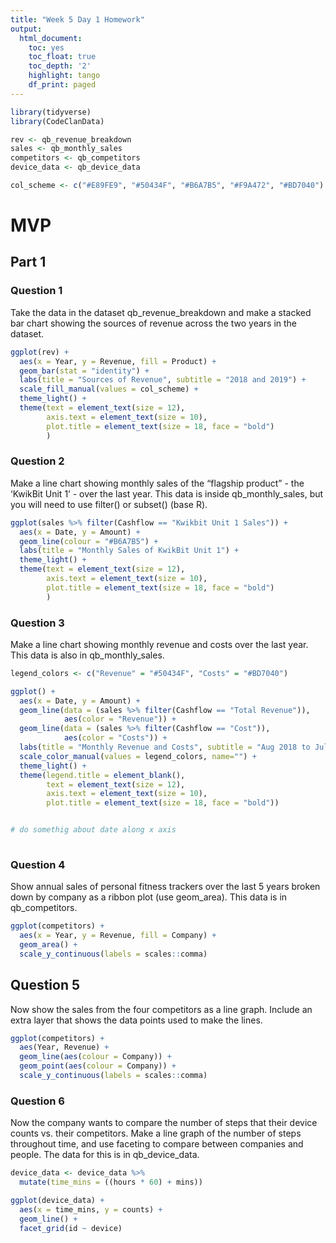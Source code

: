 ```yaml
---
title: "Week 5 Day 1 Homework"
output:
  html_document:
    toc: yes
    toc_float: true
    toc_depth: '2'
    highlight: tango
    df_print: paged
---
```


```r
library(tidyverse)
library(CodeClanData)
```

```r
rev <- qb_revenue_breakdown
sales <- qb_monthly_sales
competitors <- qb_competitors
device_data <- qb_device_data

col_scheme <- c("#E89FE9", "#50434F", "#B6A7B5", "#F9A472", "#BD7040")
```

# MVP
## Part 1
### Question 1

Take the data in the dataset qb_revenue_breakdown and make a stacked bar chart showing the sources of revenue across the two years in the dataset.

```r
ggplot(rev) +
  aes(x = Year, y = Revenue, fill = Product) +
  geom_bar(stat = "identity") +
  labs(title = "Sources of Revenue", subtitle = "2018 and 2019") +
  scale_fill_manual(values = col_scheme) +
  theme_light() +
  theme(text = element_text(size = 12),
        axis.text = element_text(size = 10),
        plot.title = element_text(size = 18, face = "bold")
        )
```

### Question 2

Make a line chart showing monthly sales of the “flagship product” - the ‘KwikBit Unit 1’ - over the last year. This data is inside qb_monthly_sales, but you will need to use filter() or subset() (base R).

```r
ggplot(sales %>% filter(Cashflow == "Kwikbit Unit 1 Sales")) +
  aes(x = Date, y = Amount) +
  geom_line(colour = "#B6A7B5") +
  labs(title = "Monthly Sales of KwikBit Unit 1") +
  theme_light() +
  theme(text = element_text(size = 12),
        axis.text = element_text(size = 10),
        plot.title = element_text(size = 18, face = "bold")
        )  
```

### Question 3

Make a line chart showing monthly revenue and costs over the last year. This data is also in qb_monthly_sales.


```r
legend_colors <- c("Revenue" = "#50434F", "Costs" = "#BD7040")

ggplot() +
  aes(x = Date, y = Amount) +
  geom_line(data = (sales %>% filter(Cashflow == "Total Revenue")), 
            aes(color = "Revenue")) +
  geom_line(data = (sales %>% filter(Cashflow == "Cost")), 
            aes(color = "Costs")) +
  labs(title = "Monthly Revenue and Costs", subtitle = "Aug 2018 to Jul 2019") +
  scale_color_manual(values = legend_colors, name="") +
  theme_light() +
  theme(legend.title = element_blank(),
        text = element_text(size = 12),
        axis.text = element_text(size = 10),
        plot.title = element_text(size = 18, face = "bold"))


# do somethig about date along x axis
  
```

### Question 4

Show annual sales of personal fitness trackers over the last 5 years broken down by company as a ribbon plot (use geom_area). This data is in qb_competitors.

```r
ggplot(competitors) +
  aes(x = Year, y = Revenue, fill = Company) +
  geom_area() +
  scale_y_continuous(labels = scales::comma)


```

## Question 5

Now show the sales from the four competitors as a line graph. Include an extra layer that shows the data points used to make the lines.

```r
ggplot(competitors) +
  aes(Year, Revenue) +
  geom_line(aes(colour = Company)) +
  geom_point(aes(colour = Company)) +
  scale_y_continuous(labels = scales::comma)
```

### Question 6

Now the company wants to compare the number of steps that their device counts vs. their competitors. Make a line graph of the number of steps throughout time, and use faceting to compare between companies and people. The data for this is in qb_device_data.

```r
device_data <- device_data %>% 
  mutate(time_mins = ((hours * 60) + mins))

ggplot(device_data) + 
  aes(x = time_mins, y = counts) +
  geom_line() +
  facet_grid(id ~ device)
```

